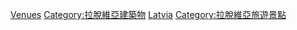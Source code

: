 [[Category:拉脫維亞音樂|Venues]]
[[Category:拉脫維亞建築物|Category:拉脫維亞建築物]]
[[Category:各國音樂場地|Latvia]]
[[Category:拉脫維亞旅遊景點|Category:拉脫維亞旅遊景點]]